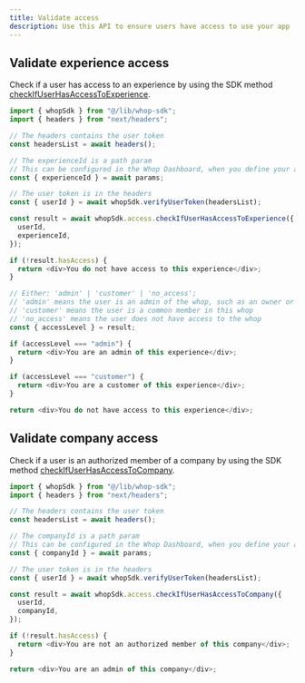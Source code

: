 ```yaml
---
title: Validate access
description: Use this API to ensure users have access to use your app
---
```


## Validate experience access

Check if a user has access to an experience by using the SDK method [checkIfUserHasAccessToExperience](/sdk/api/access/check-if-user-has-access-to-experience).

<CodeGroup>

```javascript Next.js
import { whopSdk } from "@/lib/whop-sdk";
import { headers } from "next/headers";

// The headers contains the user token
const headersList = await headers();

// The experienceId is a path param
// This can be configured in the Whop Dashboard, when you define your app
const { experienceId } = await params;

// The user token is in the headers
const { userId } = await whopSdk.verifyUserToken(headersList);

const result = await whopSdk.access.checkIfUserHasAccessToExperience({
  userId,
  experienceId,
});

if (!result.hasAccess) {
  return <div>You do not have access to this experience</div>;
}

// Either: 'admin' | 'customer' | 'no_access';
// 'admin' means the user is an admin of the whop, such as an owner or moderator
// 'customer' means the user is a common member in this whop
// 'no_access' means the user does not have access to the whop
const { accessLevel } = result;

if (accessLevel === "admin") {
  return <div>You are an admin of this experience</div>;
}

if (accessLevel === "customer") {
  return <div>You are a customer of this experience</div>;
}

return <div>You do not have access to this experience</div>;
```

</CodeGroup>

## Validate company access

Check if a user is an authorized member of a company by using the SDK method [checkIfUserHasAccessToCompany](/sdk/api/access/check-if-user-has-access-to-company).

<CodeGroup>

```javascript Next.js
import { whopSdk } from "@/lib/whop-sdk";
import { headers } from "next/headers";

// The headers contains the user token
const headersList = await headers();

// The companyId is a path param
// This can be configured in the Whop Dashboard, when you define your app
const { companyId } = await params;

// The user token is in the headers
const { userId } = await whopSdk.verifyUserToken(headersList);

const result = await whopSdk.access.checkIfUserHasAccessToCompany({
  userId,
  companyId,
});

if (!result.hasAccess) {
  return <div>You are not an authorized member of this company</div>;
}

return <div>You are an admin of this company</div>;
```

</CodeGroup>
